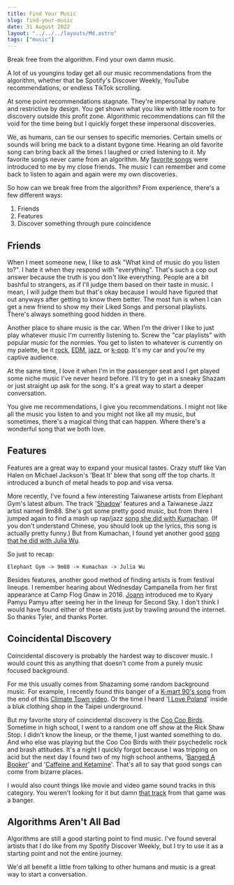 ```yaml
---
title: Find Your Music
slug: find-your-music
date: 31 August 2022
layout: "../../../layouts/Md.astro"
tags: ["music"]
---
```



Break free from the algorithm.
Find your own damn music.

A lot of us youngins today get all our music recommendations from the algorithm,
whether that be Spotify's Discover Weekly, YouTube recommendations, or endless
TikTok scrolling.

At some point recommendations stagnate.
They're impersonal by nature and restrictive by design. 
You get shown what you like with little room to for discovery outside this profit zone.
Algorithmic recommendations can fill the void for the time being but I quickly forget
these impersonal discoveries.

We, as humans, can tie our senses to specific memories.
Certain smells or sounds will bring me back to a distant bygone time.
Hearing an old favorite song can bring back all the times I laughed or cried listening to it.
My favorite songs never came from an algorithm.
My [favorite songs](https://open.spotify.com/album/78lIjVFQSSRqO47Pvw1b9M?si=SVNdmpedTNOoLDCJ4HzN5Q)
were introduced to me by my close friends.
The music I can remember and come back to listen to again and again
were my own discoveries.

So how can we break free from the algorithm?
From experience, there's a few different ways:

1. Friends
2. Features
3. Discover something through pure coincidence

## Friends

When I meet someone new, I like to ask "What kind of music do you listen to?".
I hate it when they respond with "everything".
That's such a cop out answer because the truth is you don't like everything.
People are a bit bashful to strangers, as if I'll judge them based on their taste in music.
I mean, I will judge them but that's okay because I would have figured that out anyways
after getting to know them better.
The most fun is when I can get a new friend to show my their Liked Songs and personal playlists.
There's always something good hidden in there.

Another place to share music is the car. 
When I'm the driver I like to just play whatever music I'm currently listening to.
Screw the "car playlists" with popular music for the normies.
You get to listen to whatever is currently on my palette, be it 
[rock](https://open.spotify.com/track/5iEOCpoeZDAGae1IycuPxh?si=f36805dcefaa4b03), 
[EDM](https://open.spotify.com/track/6qIqtnhj9hhpkPuIlR4fDd?si=8fd2c06d365a406f), 
[jazz](https://open.spotify.com/track/5hkloqRyof9EI59BWxPcQQ?si=2713b15e6dc74c0a), 
or
[k-pop](https://open.spotify.com/track/2UNzxGjTGwFEkRBjsvfD9S?si=6d54b052e7284145). 
It's my car and you're my captive audience.

At the same time, I love it when I'm in the passenger seat and I get played some 
niche music I've never heard before.
I'll try to get in a sneaky Shazam or just straight up ask for the song.
It's a great way to start a deeper conversation.

You give me recommendations, I give you recommendations.
I might not like all the music you listen to and you might not like all my music,
but sometimes, there's a magical thing that can happen. 
Where there's a wonderful song that we both love.

## Features

Features are a great way to expand your musical tastes.
Crazy stuff like Van Halen on Michael Jackson's 'Beat It' blew that song off the top charts.
It introduced a bunch of metal heads to pop and visa versa.

More recently, I've found a few interesting Taiwanese artists from Elephant Gym's latest album.
The track '[Shadow](https://open.spotify.com/track/3WPqLp1kDaFZa6PTlYQ4dV?si=fb3e5226e1a24cd4)' 
features and a Taiwanese Jazz artist named 9m88.
She's got some pretty good music, but from there I jumped again to find a 
mash up rap/jazz [song she did with Kumachan](https://www.youtube.com/watch?v=Tca7G95LgFc&feature=emb_title).
(If you don't understand Chinese, you should look up the lyrics, this song is actually pretty funny.)
But from Kumachan, I found yet another good [song that he did with Julia Wu](https://open.spotify.com/track/3ar8egO3eEowO02iMx1Ktu?si=4feb34e5f5f64f57).

So just to recap:

```
Elephant Gym -> 9m88 -> Kumachan -> Julia Wu
```

Besides features, another good method of finding artists is from festival lineups.
I remember hearing about Wednesday Campanella from her first appearance at Camp Flog Gnaw in 2016.
[Joann](https://www.joannwphotos.com/) introduced me to Kyary Pamyu Pamyu after seeing her in the lineup for Second Sky.
I don't think I would have found either of these artists just by trawling around the internet.
So thanks Tyler, and thanks Porter.

## Coincidental Discovery

Coincidental discovery is probably the hardest way to discover music. 
I would count this as anything that doesn't come from a purely music focused background.

For me this usually comes from Shazaming some random background music.
For example, I recently found this banger of a 
[K-mart 90's song](https://youtu.be/TUTxdXI6jHg?list=LL) from the end of this 
[Climate Town video](https://youtu.be/4wvAwVwc6sY?t=1385).
Or the time I heard '[I Love Poland](https://open.spotify.com/track/0DJSxaA7mYjpyuI19uClRq?si=48bbdfa49cb74456)'
inside a bluk clothing shop in the Taipei underground.

But my favorite story of coincidental discovery is the [Coo Coo Birds](https://coocoobirds.bandcamp.com/).
Sometime in high school, I went to a random one off show at the Rick Shaw Stop.
I didn't know the lineup, or the theme, I just wanted something to do.
And who else was playing but the Coo Coo Birds with their psychedelic rock and brash attitudes.
It's a night I quickly forgot because I was tripping on acid but the next day 
I found two of my high school anthems, 
'[Banged A Booker](https://coocoobirds.bandcamp.com/track/banged-a-booker)' and 
'[Caffeine and Ketamine](https://coocoobirds.bandcamp.com/track/caffeine-and-ketamine)'.
That's all to say that good songs can come from bizarre places.

I would also count things like movie and video game sound tracks in this category.
You weren't looking for it but damn 
[that track](https://open.spotify.com/track/1iDt0utPzajZLQH2OLu16e?si=a9659ce5449a4236) 
from that game was a banger.

## Algorithms Aren't All Bad

Algorithms are still a good starting point to find music.
I've found several artists that I do like from my Spotify Discover Weekly, but
I try to use it as a starting point and not the entire journey.

We'd all benefit a little from talking to other humans and music is a great way to start a conversation.
